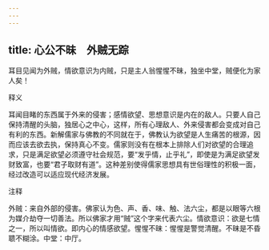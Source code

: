 ```yaml
---
---
---
```

title: 心公不昧　外贼无踪
---



耳目见闻为外贼，情欲意识为内贼，只是主人翁惺惺不昧，独坐中堂，贼便化为家人矣！

释义

耳闻目睹的东西属于外来的侵害；感情欲望、思想意识是内在的敌人。只要人自己保持清醒的头脑，独居心之中心，这样，所有心理敌人、外来侵害都会变成对自己有利的东西。新解儒家与佛教的不同就在于，佛教认为欲望是人生痛苦的根源，因而应该去欲去执，保持真心不变。儒家则没有在根本上排除人们对欲望的合理追求，只是满足欲望必须遵守社会规范，要“发乎情，止乎礼”，即使是为满足欲望发财致富，也要“君子取财有道”。这种差别使得儒家思想具有世俗理性的积极一面，经过改造可以适应现代经济发展。

注释

外贼：来自外部的侵害。佛家认为色、声、香、味、触、法六尘，都是以眼等六根为媒介劫夺一切善法。所以佛家才用“贼”这个字来代表六尘。情欲意识：欲是七情之一，所以叫情欲。即内心的情感欲望。惺惺不昧：惺惺是警觉清醒。不昧是不昏聩不糊涂。中堂：中厅。